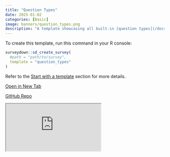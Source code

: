 ```yaml
---
title: "Question Types"
date: 2025-01-02
categories: [Basic]
image: banners/question_types.png
description: "A template showcasing all built-in [question types](/docs/question-types.html)."
---
```


To create this template, run this command in your R console:

```r
surveydown::sd_create_survey(
  #path = "path/to/survey",
  template = "question_types"
)
```

Refer to the [Start with a template](/docs/getting-started.html#start-with-a-template) section for more details.

::: {.d-flex .justify-content-center .flex-wrap .text-center}

[<i class="fas fa-external-link-alt"></i> Open in New Tab](https://surveydown.shinyapps.io/question_types/){.template-button .m-1 style="width: 200px;"}

[<i class="fab fa-github"></i> GitHub Repo](https://github.com/surveydown-dev/template_question_types){.template-button .m-1 style="width: 200px;"}

:::

<div class="template-iframe-container">
<iframe src="https://surveydown.shinyapps.io/question_types/" class="template-iframe"></iframe>
</div>
